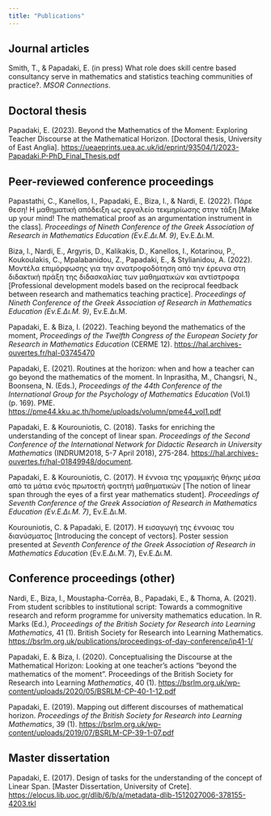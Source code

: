 ```yaml
---
title: "Publications"
---
```


## Journal articles

::: bib-entry
Smith, T., & Papadaki, E. (in press) What role does skill centre based consultancy serve in mathematics and statistics teaching communities of practice?. *MSOR Connections*.
:::

## Doctoral thesis

::: bib-entry
Papadaki, E. (2023). Beyond the Mathematics of the Moment: Exploring Teacher Discourse at the Mathematical Horizon. \[Doctoral thesis, University of East Anglia\]. <https://ueaeprints.uea.ac.uk/id/eprint/93504/1/2023-Papadaki.P-PhD_Final_Thesis.pdf>
:::

## Peer-reviewed conference proceedings

::: bib-entry
Papastathi, C., Kanellos, I., Papadaki, E., Biza, I., & Nardi, E. (2022). Πάρε θεση! Η μαθηματική απόδειξη ως εργαλείο τεκμηρίωσης στην τάξη \[Make up your mind! The mathematical proof as an argumentation instrument in the class\]. *Proceedings of Nineth Conference of the Greek Association of Research in Mathematics Education (Εν.Ε.Δι.Μ. 9)*, Εν.Ε.Δι.Μ.
:::

::: bib-entry
Biza, I., Nardi, E., Argyris, D., Kalikakis, D., Kanellos, I., Kotarinou, P., Koukoulakis, C., Mpalabanidou, Z., Papadaki, E., & Stylianidou, A. (2022). Μοντέλα επιμόρφωσης για την ανατροφοδότηση από την έρευνα στη διδακτική πράξη της διδασκαλίας των μαθηματικών και αντίστροφα \[Professional development models based on the reciprocal feedback between research and mathematics teaching practice\]. *Proceedings of Nineth Conference of the Greek Association of Research in Mathematics Education (Εν.Ε.Δι.Μ. 9)*, Εν.Ε.Δι.Μ.
:::

::: bib-entry
Papadaki, E. & Biza, I. (2022). Teaching beyond the mathematics of the moment, *Proceedings of the Twelfth Congress of the European Society for Research in Mathematics Education* (CERME 12). <https://hal.archives-ouvertes.fr/hal-03745470>
:::

::: bib-entry
Papadaki, E. (2021). Routines at the horizon: when and how a teacher can go beyond the mathematics of the moment. In Inprasitha, M., Changsri, N., Boonsena, N. (Eds.), *Proceedings of the 44th Conference of the International Group for the Psychology of Mathematics Education* (Vol.1) (p. 169). PME. <https://pme44.kku.ac.th/home/uploads/volumn/pme44_vol1.pdf>
:::

::: bib-entry
Papadaki, E. & Kourouniotis, C. (2018). Tasks for enriching the understanding of the concept of linear span. *Proceedings of the Second Conference of the International Network for Didactic Research in University Mathematics* (INDRUM2018, 5-7 April 2018), 275-284. <https://hal.archives-ouvertes.fr/hal-01849948/document>.
:::

::: bib-entry
Papadaki, E. & Kourouniotis, C. (2017). Η έννοια της γραμμικής θήκης μέσα από τα μάτια ενός πρωτοετή φοιτητή μαθηματικών \[The notion of linear span through the eyes of a first year mathematics student\]. *Proceedings of Seventh Conference of the Greek Association of Research in Mathematics Education (Εν.Ε.Δι.Μ. 7)*, Εν.Ε.Δι.Μ.
:::

::: bib-entry
Kourouniotis, C. & Papadaki, E. (2017). Η εισαγωγή της έννοιας του διανύσματος \[Introducing the concept of vectors\]. Poster session presented at *Seventh Conference of the Greek Association of Research in Mathematics Education* (Εν.Ε.Δι.Μ. 7), Εν.Ε.Δι.Μ.
:::

## Conference proceedings (other)

::: bib-entry
Nardi, E., Biza, I., Moustapha-Corrêa, B., Papadaki, E., & Thoma, A. (2021). From student scribbles to institutional script: Towards a commognitive research and reform programme for university mathematics education. In R. Marks (Ed.), *Proceedings of the British Society for Research into Learning Mathematics,* 41 (1). British Society for Research into Learning Mathematics. <https://bsrlm.org.uk/publications/proceedings-of-day-conference/ip41-1/>
:::

::: bib-entry
Papadaki, E. & Biza, I. (2020). Conceptualising the Discourse at the Mathematical Horizon: Looking at one teacher’s actions “beyond the mathematics of the moment”. Proceedings of the British Society for Research into Learning *Mathematics*, 40 (1). <https://bsrlm.org.uk/wp-content/uploads/2020/05/BSRLM-CP-40-1-12.pdf>
:::

::: bib-entry
Papadaki, E. (2019). Mapping out different discourses of mathematical horizon. *Proceedings of the British Society for Research into Learning Mathematics*, 39 (1). <https://bsrlm.org.uk/wp-content/uploads/2019/07/BSRLM-CP-39-1-07.pdf>
:::

## Master dissertation

::: bib-entry
Papadaki, E. (2017). Design of tasks for the understanding of the concept of Linear Span. \[Master Dissertation, University of Crete\]. <https://elocus.lib.uoc.gr/dlib/6/b/a/metadata-dlib-1512027006-378155-4203.tkl>
:::

